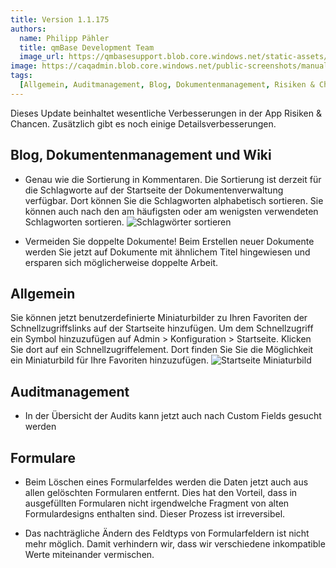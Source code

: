 ---
title: Version 1.1.175
authors:
  name: Philipp Pähler
  title: qmBase Development Team
  image_url: https://qmbasesupport.blob.core.windows.net/static-assets/img/persons/paehler_round.png
image: https://caqadmin.blob.core.windows.net/public-screenshots/manual-screenshots/Screenshot2022-06-29_connectionModal.png
tags:
  [Allgemein, Auditmanagement, Blog, Dokumentenmanagement, Risiken & Chancen]
---

Dieses Update beinhaltet wesentliche Verbesserungen in der App Risiken & Chancen.
Zusätzlich gibt es noch einige Detailsverbesserungen.

<!--truncate-->

## Blog, Dokumentenmanagement und Wiki

- Genau wie die Sortierung in Kommentaren. Die Sortierung ist derzeit für die Schlagworte auf der Startseite der Dokumentenverwaltung verfügbar.
  Dort können Sie die Schlagworten alphabetisch sortieren.
  Sie können auch nach den am häufigsten oder am wenigsten verwendeten Schlagworten sortieren.
  ![Schlagwörter sortieren](https://caqadmin.blob.core.windows.net/public-screenshots/manual-screenshots/SortingTagsInDocumentManagement.png)

- Vermeiden Sie doppelte Dokumente! Beim Erstellen neuer Dokumente werden Sie jetzt auf Dokumente mit ähnlichem Titel hingewiesen und ersparen sich möglicherweise doppelte Arbeit.

## Allgemein

Sie können jetzt benutzerdefinierte Miniaturbilder zu Ihren Favoriten der Schnellzugriffslinks auf der Startseite hinzufügen.
Um dem Schnellzugriff ein Symbol hinzuzufügen auf Admin > Konfiguration > Startseite.
Klicken Sie dort auf ein Schnellzugriffelement.
Dort finden Sie Sie die Möglichkeit ein Miniaturbild für Ihre Favoriten hinzuzufügen.
![Startseite Miniaturbild](https://caqadmin.blob.core.windows.net/public-screenshots/manual-screenshots/Screenshot2022-07-25_startpage_favorite_thumbnail.png)

## Auditmanagement

- In der Übersicht der Audits kann jetzt auch nach Custom Fields gesucht werden

## Formulare

- Beim Löschen eines Formularfeldes werden die Daten jetzt auch aus allen gelöschten Formularen entfernt.
  Dies hat den Vorteil, dass in ausgefüllten Formularen nicht irgendwelche Fragment von alten Formulardesigns enthalten sind.
  Dieser Prozess ist irreversibel.

- Das nachträgliche Ändern des Feldtyps von Formularfeldern ist nicht mehr möglich. Damit verhindern wir, dass wir verschiedene inkompatible Werte miteinander vermischen.
